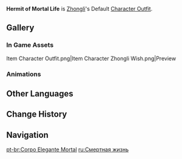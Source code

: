 {{Outfit Infobox
|id           = 203000
|image        = <gallery>
Character Zhongli Full Wish.png|Wish
Character Zhongli Game.png|In Game
</gallery>
|character    = Zhongli
|type         = Default
|description  = [[Zhongli]]'s outfit. This is the leisurewear of choice for Zhongli, the [[Wangsheng Funeral Parlor]]'s consultant.
|obtain       = Unlocked upon obtaining character
}}
'''Hermit of Mortal Life''' is [[Zhongli]]'s Default [[Character Outfit]].

==Gallery==
===In Game Assets===
<gallery hideaddbutton="true" captionalign="center">
Item Character Outfit.png|Item
Character Zhongli Wish.png|Preview
</gallery>

===Animations===
{{Preview
|size=180px
|file1=Idle Zhongli 1
|file2=Idle Zhongli 2
|file3=Talent Menu Zhongli
|file4=Weapon Menu Zhongli
}}

==Other Languages==
{{Other Languages
|en      = Hermit of Mortal Life
|zhs     = 凡世致身
|zhs_rm  = Fán shì zhì shēn
|zht     = 凡世致身
|zht_rm  = Fán shì zhì shēn
|zh_tl   = Mortal Life
|ja      = 俗世の知見
|ja_rm   = Zokusenochiken
|ja_tl   = Insight of World
|ko      = 속세 생활
|ko_rm   = Sokse Saenghwal
|ko_tl   = Mundane World Life
|es      = Ermitaño mortal
|es_tl   = Mortal Hermit 
|fr      = Vie mortelle
|fr_tl   = Mortal Life
|ru      = Смертная жизнь
|ru_tl   = Mortal Life
|th      = กายจำแลงแดนโลกา
|th_rm   = Kai chamlaeng daen loka
|th_tl   = Mortal Disguise
|vi      = Cuộc Sống Nhân Gian
|vi_tl   = Mortal Life
|de      = Eremit in der Sterblichkeit
|de_tl   = Hermit within Mortality
|id      = Hermit of Mortal Life
|pt      = Corpo Elegante Mortal
|pt_tl   = Elegant Mortal Body
}}

==Change History==
{{Change History|1.1}}

==Navigation==
{{Dressing Room Navbox|type=outfit}}

[[pt-br:Corpo Elegante Mortal]]
[[ru:Смертная жизнь]]